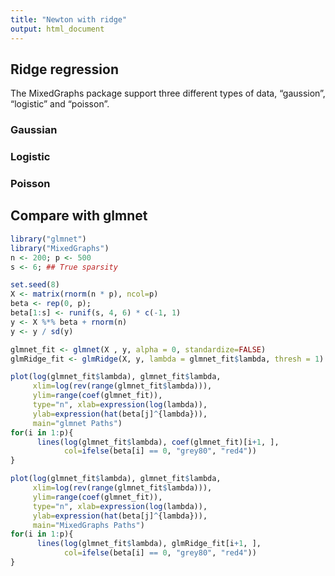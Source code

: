 ```yaml
---
title: "Newton with ridge"
output: html_document
---
```


## Ridge regression
The MixedGraphs package support three different types of data, "gaussion", "logistic" and "poisson".

### Gaussian
\begin{align}
    f(\mathbf{\beta}) &= \frac{1}{2n} {\| \mathbf{y} - \mathbf{o} - \mathbf{X} \mathbf{\beta} \|}_2^2+ 
    \frac{1}{2}\epsilon\| \mathbf{\beta} \|_2^2 \\
    \mathbf{\beta}^{(k)} &= (\mathbf{X}^T \mathbf{X} / n + \epsilon\mathbf{I})^{-1} \mathbf{X}^T(\mathbf{y} - \mathbf{o})/n
\end{align}

### Logistic
\begin{align}
    f(\mathbf{\beta}) &= \frac{1}{n} \sum_{i=1}^{n} [\log (1 + e ^ {o_i + \mathbf{x_i} \mathbf{\beta}}) - y_i(o_i + \mathbf{x_i} \mathbf{\beta})] + \frac{1}{2}\epsilon\| \mathbf{\beta} \|_2^2 \\
    \nabla_\beta(f) &= \big(\frac{1}{n} \sum_{i = 1}^{n}  \frac{x_{ij}}{1 + e ^ {- ({o_i + \mathbf{x_i}\mathbf{\beta}})}} - y_{i} x_{ij} \big)_j 
    + \epsilon \mathbf{\beta} \\
    \mathcal{H}_\beta(f) &= \big(\frac{1}{n} \sum_{i = 1}^{n} \frac{x_{ij}x_{jk}e ^ {- ({o_i + \mathbf{x_i}\mathbf{\beta}})} }{{(1 + e ^ {- ({o_i + \mathbf{x_i}\mathbf{\beta}})})}^2}\big)_{jk} + \epsilon\mathbf{I}_{p\times p}
\end{align}

### Poisson
\begin{align}
    f(\mathbf{\beta}) &=  \frac{1}{n} \sum_{i=1}^{n} [- y_i(o_i + \mathbf{x_i} \mathbf{\beta}) + e ^ {o_i + \mathbf{x_i} \mathbf{\beta}} ]
    +  \frac{1}{2}\epsilon\| \mathbf{\beta} \|_2^2 \\
    \nabla_\beta(f) &= \big( \frac{1}{n}  \sum_{i=1}^{n} - y_ix_{ij} + x_{ij} e ^ {o_i + \mathbf{x_i} \mathbf{\beta}}\big)_j
    + \epsilon \mathbf{\beta}\\
    \mathcal{H}_\beta(f) &= \frac{1}{n}(x_{ij}x_{jk}e^{o_i + \mathbf{x_i}\mathbf{\beta}})_{jk} + \epsilon\mathbf{I}_{p\times p}
\end{align}

## Compare with glmnet
```R
library("glmnet")
library("MixedGraphs")
n <- 200; p <- 500
s <- 6; ## True sparsity

set.seed(8)
X <- matrix(rnorm(n * p), ncol=p)
beta <- rep(0, p);
beta[1:s] <- runif(s, 4, 6) * c(-1, 1)
y <- X %*% beta + rnorm(n)
y <- y / sd(y)

glmnet_fit <- glmnet(X , y, alpha = 0, standardize=FALSE)
glmRidge_fit <- glmRidge(X, y, lambda = glmnet_fit$lambda, thresh = 1)
```

```R
plot(log(glmnet_fit$lambda), glmnet_fit$lambda,
     xlim=log(rev(range(glmnet_fit$lambda))),
     ylim=range(coef(glmnet_fit)),
     type="n", xlab=expression(log(lambda)),
     ylab=expression(hat(beta[j]^{lambda})),
     main="glmnet Paths")
for(i in 1:p){
      lines(log(glmnet_fit$lambda), coef(glmnet_fit)[i+1, ],
            col=ifelse(beta[i] == 0, "grey80", "red4"))
}

plot(log(glmnet_fit$lambda), glmnet_fit$lambda,
     xlim=log(rev(range(glmnet_fit$lambda))),
     ylim=range(coef(glmnet_fit)),
     type="n", xlab=expression(log(lambda)),
     ylab=expression(hat(beta[j]^{lambda})),
     main="MixedGraphs Paths")
for(i in 1:p){
      lines(log(glmnet_fit$lambda), glmRidge_fit[i+1, ],
            col=ifelse(beta[i] == 0, "grey80", "red4"))
}

```
